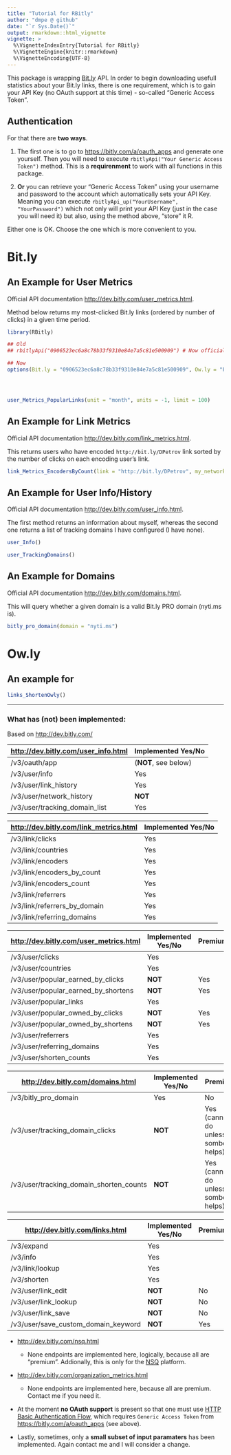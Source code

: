 ```yaml
---
title: "Tutorial for RBitly"
author: "dmpe @ github"
date: "`r Sys.Date()`"
output: rmarkdown::html_vignette
vignette: >
  %\VignetteIndexEntry{Tutorial for RBitly}
  %\VignetteEngine{knitr::rmarkdown}
  %\VignetteEncoding{UTF-8}
---
```


This package is wrapping [Bit.ly](https://www.bit.ly) API. In order to begin downloading usefull statistics about your Bit.ly links, there is one requirement, which is to gain your API Key (no OAuth support at this time) - so-called "Generic Access Token". 

## Authentication

For that there are **two ways**. 

1. The first one is to go to <https://bitly.com/a/oauth_apps> and generate one yourself. Then you will need to execute `rbitlyApi("Your Generic Access Token")` method. This is a **requirenment** to work with all functions in this package. 

2. **Or** you can retrieve your "Generic Access Token" using your username and password to the account which automatically sets your API Key. Meaning you can execute `rbitlyApi_up("YourUsername", "YourPassword")` which not only will print your API Key (just in the case you will need it) but also, using the method above, "store" it R. 

Either one is OK. Choose the one which is more convenient to you. 

# Bit.ly

## An Example for User Metrics

Official API documentation <http://dev.bitly.com/user_metrics.html>.

Method below returns my most-clicked Bit.ly links (ordered by number of clicks) in a given time period.

```r
library(RBitly)

## Old
## rbitlyApi("0906523ec6a8c78b33f9310e84e7a5c81e500909") # Now officially deprecated

## Now
options(Bit.ly = "0906523ec6a8c78b33f9310e84e7a5c81e500909", Ow.ly = "F1QH-Q64B-BSBI-JASJ")




user_Metrics_PopularLinks(unit = "month", units = -1, limit = 100)
```


## An Example for Link Metrics

Official API documentation <http://dev.bitly.com/link_metrics.html>.

This returns users who have encoded `http://bit.ly/DPetrov` link sorted by the number of clicks on each encoding user's link.

```r
link_Metrics_EncodersByCount(link = "http://bit.ly/DPetrov", my_network = "false", limit = 100)
```


## An Example for User Info/History

Official API documentation <http://dev.bitly.com/user_info.html>. 

The first method returns an information about myself, whereas the second one returns a list of tracking domains I have configured (I have none).

```r
user_Info()

user_TrackingDomains()
```


## An Example for Domains

Official API documentation <http://dev.bitly.com/domains.html>. 

This will query whether a given domain is a valid Bit.ly PRO domain (nyti.ms is). 

```r
bitly_pro_domain(domain = "nyti.ms")
```

# Ow.ly

## An example for 

```r

links_ShortenOwly()

```























-------------

### What has (not) been implemented:

Based on <http://dev.bitly.com/>

<http://dev.bitly.com/user_info.html>  | Implemented Yes/No
------------- | -------------
/v3/oauth/app  | (**NOT**, see below)
/v3/user/info  | Yes
/v3/user/link_history | Yes
/v3/user/network_history  | **NOT**
/v3/user/tracking_domain_list  | Yes

<http://dev.bitly.com/link_metrics.html>  | Implemented Yes/No
------------- | -------------
/v3/link/clicks  | Yes
/v3/link/countries  | Yes
/v3/link/encoders  | Yes
/v3/link/encoders_by_count  | Yes
/v3/link/encoders_count  | Yes
/v3/link/referrers  | Yes
/v3/link/referrers_by_domain  | Yes
/v3/link/referring_domains  | Yes


<http://dev.bitly.com/user_metrics.html> | Implemented Yes/No | Premium
------------- | ------------- | -------------
/v3/user/clicks  | Yes 
/v3/user/countries  | Yes 
/v3/user/popular_earned_by_clicks  | **NOT**  | Yes
/v3/user/popular_earned_by_shortens  | **NOT**  | Yes
/v3/user/popular_links  | Yes
/v3/user/popular_owned_by_clicks  | **NOT**  | Yes
/v3/user/popular_owned_by_shortens | **NOT**  | Yes
/v3/user/referrers  | Yes
/v3/user/referring_domains | Yes
/v3/user/shorten_counts | Yes


<http://dev.bitly.com/domains.html> | Implemented Yes/No | Premium
------------- | ------------- | -------------
/v3/bitly_pro_domain  | Yes | No
/v3/user/tracking_domain_clicks  | **NOT** | Yes (cannot do unless sombody helps)
/v3/user/tracking_domain_shorten_counts  | **NOT** | Yes (cannot do unless sombody helps)


<http://dev.bitly.com/links.html> | Implemented Yes/No | Premium
------------- | ------------- | -------------
/v3/expand  | Yes 
/v3/info  | Yes 
/v3/link/lookup  |  Yes
/v3/shorten  | Yes  
/v3/user/link_edit  | **NOT**  | No
/v3/user/link_lookup  | **NOT**  | No
/v3/user/link_save | **NOT**  | No
/v3/user/save_custom_domain_keyword | **NOT**  | Yes



- <http://dev.bitly.com/nsq.html>  
    + None endpoints are implemented here, logically, because all are "premium". Addionally, this is only for the [NSQ](http://nsq.io/) platform.
    
- <http://dev.bitly.com/organization_metrics.html>
    + None endpoints are implemented here, because all are premium. Contact me if you need it. 

- At the moment **no OAuth support** is present so that one must use [HTTP Basic Authentication Flow](http://dev.bitly.com/authentication.html#basicauth), which requires `Generic Access Token` from <https://bitly.com/a/oauth_apps> (see above).

- Lastly, sometimes, only a **small subset of input paramaters** has been implemented. Again contact me and I will consider a change. 

